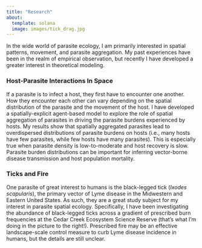 ```yaml
---
title: "Research"
about:
  template: solana
  image: images/tick_drag.jpg
---
```


In the wide world of parasite ecology, I am primarily interested in spatial patterns, movement, and parasite aggregation. My past experiences have been in the realm of empirical observation, but recently I have developed a greater interest in theoretical modeling.

### Host-Parasite Interactions In Space

If a parasite is to infect a host, they first have to encounter one another. How they encounter each other can vary depending on the spatial distribution of the parasite and the movement of the host. I have developed a spatially-explicit agent-based model to explore the role of spatial aggregation of parasites in driving the parasite burdens experienced by hosts. My results show that spatially aggregated parasites lead to overdispersed distributions of parasite burdens on hosts (i.e., many hosts have few parasites, while few hosts have many parasites). This is especially true when parasite density is low-to-moderate and host recovery is slow. Parasite burden distributions can be important for inferring vector-borne disease transmission and host population mortality.

### Ticks and Fire

One parasite of great interest to humans is the black-legged tick (*Ixodes scapularis*), the primary vector of Lyme disease in the Midwestern and Eastern United States. As such, they are a great study subject for my interest in parasite spatial ecology. Specifically, I have been investigating the abundance of black-legged ticks across a gradient of prescribed burn frequencies at the Cedar Creek Ecosystem Science Reserve (that's what I'm doing in the picture to the right!). Prescribed fire may be an effective landscape-scale control measure to curb Lyme disease incidence in humans, but the details are still unclear.
